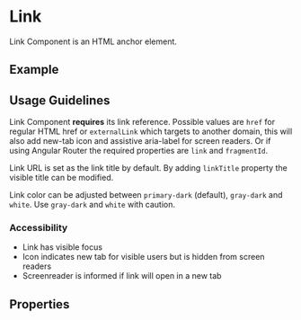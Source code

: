 
<Meta title="Components/Link" />

# Link

Link Component is an HTML anchor element.

## Example

<Canvas of={LinkStories.Example}></Canvas>

## Usage Guidelines

Link Component **requires** its link reference.
Possible values are `href` for regular HTML href or `externalLink` which targets to another domain, this will also add new-tab icon and assistive aria-label for screen readers.
Or if using Angular Router the required properties are `link` and `fragmentId`.

Link URL is set as the link title by default. By adding `linkTitle` property the visible title can be modified.

Link color can be adjusted between `primary-dark` (default), `gray-dark` and `white`. Use `gray-dark` and `white` with caution.

### Accessibility

- Link has visible focus
- Icon indicates new tab for visible users but is hidden from screen readers
- Screenreader is informed if link will open in a new tab

## Properties

<ArgTypes of={LinkComponent} />
